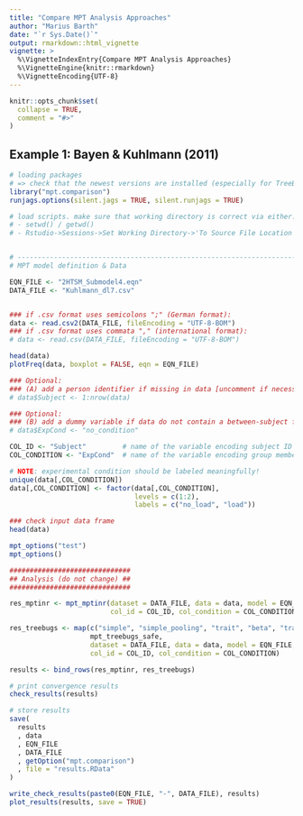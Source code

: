 ```yaml
---
title: "Compare MPT Analysis Approaches"
author: "Marius Barth"
date: "`r Sys.Date()`"
output: rmarkdown::html_vignette
vignette: >
  %\VignetteIndexEntry{Compare MPT Analysis Approaches}
  %\VignetteEngine{knitr::rmarkdown}
  %\VignetteEncoding{UTF-8}
---
```


```r
knitr::opts_chunk$set(
  collapse = TRUE,
  comment = "#>"
)
```



## Example 1: Bayen & Kuhlmann (2011)

```r
# loading packages
# => check that the newest versions are installed (especially for TreeBUGS)!
library("mpt.comparison")
runjags.options(silent.jags = TRUE, silent.runjags = TRUE)

# load scripts. make sure that working directory is correct via either:
# - setwd() / getwd()
# - Rstudio->Sessions->Set Working Directory->'To Source File Location'


# ------------------------------------------------------------------------------
# MPT model definition & Data

EQN_FILE <- "2HTSM_Submodel4.eqn"
DATA_FILE <- "Kuhlmann_dl7.csv"  


### if .csv format uses semicolons ";" (German format):
data <- read.csv2(DATA_FILE, fileEncoding = "UTF-8-BOM")
### if .csv format uses commata "," (international format):
# data <- read.csv(DATA_FILE, fileEncoding = "UTF-8-BOM")

head(data)
plotFreq(data, boxplot = FALSE, eqn = EQN_FILE)

### Optional:
### (A) add a person identifier if missing in data [uncomment if necessary]
# data$Subject <- 1:nrow(data)

### Optional:
### (B) add a dummy variable if data do not contain a between-subject factor  [uncomment if necessary]
# data$ExpCond <- "no_condition"

COL_ID <- "Subject"         # name of the variable encoding subject ID
COL_CONDITION <- "ExpCond"  # name of the variable encoding group membership

# NOTE: experimental condition should be labeled meaningfully!
unique(data[,COL_CONDITION])
data[,COL_CONDITION] <- factor(data[,COL_CONDITION],
                               levels = c(1:2),
                               labels = c("no_load", "load"))

### check input data frame
head(data)
```


```r
mpt_options("test")
mpt_options()
```


```r
##############################
## Analysis (do not change) ##
##############################

res_mptinr <- mpt_mptinr(dataset = DATA_FILE, data = data, model = EQN_FILE,
                         col_id = COL_ID, col_condition = COL_CONDITION)

res_treebugs <- map(c("simple", "simple_pooling", "trait", "beta", "trait_uncorrelated"),
                    mpt_treebugs_safe, 
                    dataset = DATA_FILE, data = data, model = EQN_FILE,
                    col_id = COL_ID, col_condition = COL_CONDITION)

results <- bind_rows(res_mptinr, res_treebugs)

# print convergence results
check_results(results)

# store results
save(
  results
  , data
  , EQN_FILE
  , DATA_FILE
  , getOption("mpt.comparison")
  , file = "results.RData"
)

write_check_results(paste0(EQN_FILE, "-", DATA_FILE), results)
plot_results(results, save = TRUE)
```

